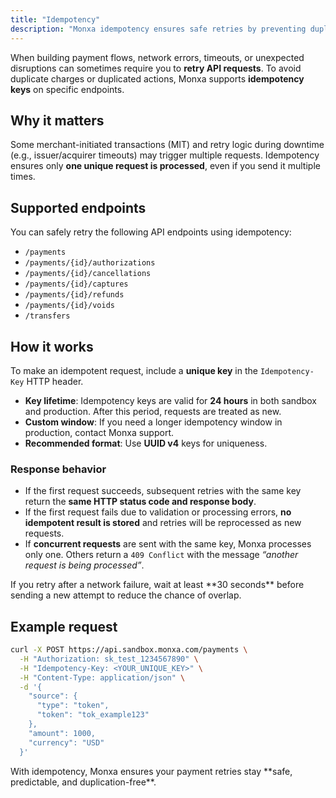 ```yaml
---
title: "Idempotency"
description: "Monxa idempotency ensures safe retries by preventing duplicate charges or actions when API requests are re-sent."
---
```


When building payment flows, network errors, timeouts, or unexpected disruptions can sometimes require you to **retry API requests**. To avoid duplicate charges or duplicated actions, Monxa supports **idempotency keys** on specific endpoints.

## Why it matters

Some merchant-initiated transactions (MIT) and retry logic during downtime (e.g., issuer/acquirer timeouts) may trigger multiple requests. Idempotency ensures only **one unique request is processed**, even if you send it multiple times.

## Supported endpoints

You can safely retry the following API endpoints using idempotency:

- `/payments`
- `/payments/{id}/authorizations`
- `/payments/{id}/cancellations`
- `/payments/{id}/captures`
- `/payments/{id}/refunds`
- `/payments/{id}/voids`
- `/transfers`

## How it works

To make an idempotent request, include a **unique key** in the `Idempotency-Key` HTTP header.

- **Key lifetime**: Idempotency keys are valid for **24 hours** in both sandbox and production. After this period, requests are treated as new.
- **Custom window**: If you need a longer idempotency window in production, contact Monxa support.
- **Recommended format**: Use **UUID v4** keys for uniqueness.

### Response behavior

- If the first request succeeds, subsequent retries with the same key return the **same HTTP status code and response body**.
- If the first request fails due to validation or processing errors, **no idempotent result is stored** and retries will be reprocessed as new requests.
- If **concurrent requests** are sent with the same key, Monxa processes only one. Others return a `409 Conflict` with the message _“another request is being processed”_.

<Note>
  If you retry after a network failure, wait at least **30 seconds** before sending a new attempt to reduce the chance of overlap.
</Note>

## Example request

```bash
curl -X POST https://api.sandbox.monxa.com/payments \
  -H "Authorization: sk_test_1234567890" \
  -H "Idempotency-Key: <YOUR_UNIQUE_KEY>" \
  -H "Content-Type: application/json" \
  -d '{
    "source": {
      "type": "token",
      "token": "tok_example123"
    },
    "amount": 1000,
    "currency": "USD"
  }'
```

<Check>
  With idempotency, Monxa ensures your payment retries stay **safe, predictable, and duplication-free**.
</Check>